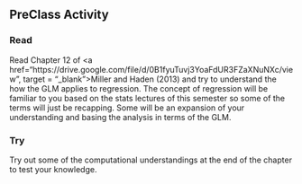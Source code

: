## PreClass Activity

### Read

Read Chapter 12 of <a href="https://drive.google.com/file/d/0B1fyuTuvj3YoaFdUR3FZaXNuNXc/view", target = "_blank">Miller and Haden (2013)</a> and try to understand the how the GLM applies to regression. The concept of regression will be familiar to you based on the stats lectures of this semester so some of the terms will just be recapping. Some will be an expansion of your understanding and basing the analysis in terms of the GLM.

### Try

Try out some of the computational understandings at the end of the chapter to test your knowledge.